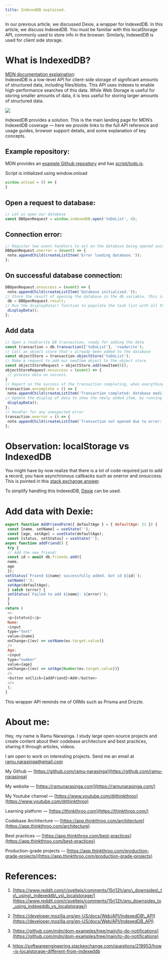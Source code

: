 ```yaml
---
title: IndexedDB explained.
---
```


In our previous article, we discussed Dexie, a wrapper for IndexedDB. In this article, we discuss IndexedDB. You must be familiar with this localStorage API, commonly used to store info in the browser. Similarly, IndexedDB is used for client side storage.

# **What is IndexedDB?**

[MDN documentation explaination](https://developer.mozilla.org/en-US/docs/Web/API/IndexedDB_API):  
IndexedDB is a low-level API for client-side storage of significant amounts of structured data, including files/blobs. This API uses indexes to enable high-performance searches of this data. While Web Storage is useful for storing smaller amounts of data, it is less useful for storing larger amounts of structured data.

![](https://miro.medium.com/v2/resize:fit:875/1*9Lb_9Gm2LBcQXYax9aHQYw.png)

IndexedDB provides a solution. This is the main landing page for MDN’s IndexedDB coverage — here we provide links to the full API reference and usage guides, browser support details, and some explanation of key concepts.

## **Example repository:**

MDN provides an [example Github repository](https://github.com/mdn/dom-examples/tree/main/to-do-notifications) and has [script/todo.js](https://github.com/mdn/dom-examples/blob/main/to-do-notifications/scripts/todo.js).

Script is initialized using window.onload

```javascript
window.onload = () => {
}
```

## **Open a request to database:**

```javascript
// Let us open our database
const DBOpenRequest = window.indexedDB.open('toDoList', 4);
```

## **Connection error:**

```javascript
// Register two event handlers to act on the database being opened successfully, or not
DBOpenRequest.onerror = (event) => {
 note.appendChild(createListItem('Error loading database.'));
};
```

## **On successful database connection:**

```javascript
DBOpenRequest.onsuccess = (event) => {
 note.appendChild(createListItem('Database initialised.'));
// Store the result of opening the database in the db variable. This is used a lot below
 db = DBOpenRequest.result;
// Run the displayData() function to populate the task list with all the to-do list data already in the IndexedDB
 displayData();
};
```

## **Add data**

```javascript
// Open a read/write DB transaction, ready for adding the data
const transaction = db.transaction(['toDoList'], 'readwrite');
// Call an object store that's already been added to the database
const objectStore = transaction.objectStore('toDoList');
// Make a request to add our newItem object to the object store
const objectStoreRequest = objectStore.add(newItem[0]);
objectStoreRequest.onsuccess = (event) => {
 // process data on success.
}
// Report on the success of the transaction completing, when everything is done
transaction.oncomplete = () => {
 note.appendChild(createListItem('Transaction completed: database modification finished.'));
// Update the display of data to show the newly added item, by running displayData() again.
 displayData();
};
// Handler for any unexpected error
transaction.onerror = () => {
 note.appendChild(createListItem(`Transaction not opened due to error: ${transaction.error}`));
};
```

# **Observation: localStorage vs IndexedDB**

You might have by now realize that there is a lot of code required just to add a record, you have asynchronous callbacks such as onerror and onsuccess. This is pointed in this [stack exchange answer](https://softwareengineering.stackexchange.com/questions/219953/how-is-localstorage-different-from-indexeddb).

To simplify handling this IndexedDB, [Dexie](https://dexie.org/docs/Tutorial/React) can be used.

# **Add data with Dexie:**

```javascript
export function AddFriendForm({ defaultAge } = { defaultAge: 21 }) {
 const [name, setName] = useState('');
 const [age, setAge] = useState(defaultAge);
 const [status, setStatus] = useState('');
async function addFriend() {
 try {
 // Add the new friend!
 const id = await db.friends.add({
 name,
 age
 });
setStatus(`Friend ${name} successfully added. Got id ${id}`);
 setName('');
 setAge(defaultAge);
 } catch (error) {
 setStatus(`Failed to add ${name}: ${error}`);
 }
 }
return (
 <>
 <p>{status}</p>
 Name:
 <input
 type="text"
 value={name}
 onChange={(ev) => setName(ev.target.value)}
 />
 Age:
 <input
 type="number"
 value={age}
 onChange={(ev) => setAge(Number(ev.target.value))}
 />
 <button onClick={addFriend}>Add</button>
 </>
 );
}
```

This wrapper API reminds me of ORMs such as Prisma and Drizzle.

# **About me:**

Hey, my name is Ramu Narasinga. I study large open-source projects and create content about their codebase architecture and best practices, sharing it through articles, videos.

I am open to work on interesting projects. Send me an email at ramu.narasinga@gmail.com

My Github — [https://github.com/ramu-narasinga](https://github.com/ramu-narasinga)

My website — [https://ramunarasinga.com](https://ramunarasinga.com/)

My Youtube channel — [https://www.youtube.com/@thinkthroo](https://www.youtube.com/@thinkthroo)

Learning platform — [https://thinkthroo.com](https://thinkthroo.com/)

Codebase Architecture — [https://app.thinkthroo.com/architecture](https://app.thinkthroo.com/architecture)

Best practices — [https://app.thinkthroo.com/best-practices](https://app.thinkthroo.com/best-practices)

Production-grade projects — [https://app.thinkthroo.com/production-grade-projects](https://app.thinkthroo.com/production-grade-projects)

# **References:**

1. [https://www.reddit.com/r/sveltejs/comments/15rj12h/any\_downsides\_to\_using\_indexeddb\_vs\_localstorage/](https://www.reddit.com/r/sveltejs/comments/15rj12h/any_downsides_to_using_indexeddb_vs_localstorage/)
    
2. [https://developer.mozilla.org/en-US/docs/Web/API/IndexedDB\_API](https://developer.mozilla.org/en-US/docs/Web/API/IndexedDB_API)
    
3. [https://github.com/mdn/dom-examples/tree/main/to-do-notifications](https://github.com/mdn/dom-examples/tree/main/to-do-notifications)
    
4. https://softwareengineering.stackexchange.com/questions/219953/how-is-localstorage-different-from-indexeddb
